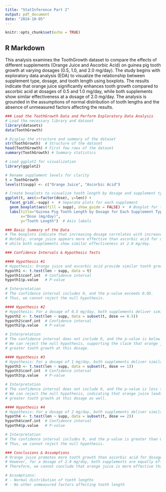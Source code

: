 ```yaml
---
title: "StatInference Part 2"
output: pdf_document
date: "2024-10-05"
---
```


```r
knitr::opts_chunk$set(echo = TRUE)
```

## R Markdown
This analysis examines the ToothGrowth dataset to compare the effects of different supplements (Orange Juice and Ascorbic Acid) on guinea pig tooth growth at varying dosages (0.5, 1.0, and 2.0 mg/day). The study begins with exploratory data analysis (EDA) to visualize the relationship between supplement type, dosage, and tooth length using boxplots.
The results indicate that orange juice significantly enhances tooth growth compared to ascorbic acid at dosages of 0.5 and 1.0 mg/day, while both supplements show similar effectiveness at a dosage of 2.0 mg/day. The analysis is grounded in the assumptions of normal distribution of tooth lengths and the absence of unmeasured factors affecting the results.


```r
### Load the ToothGrowth Data and Perform Exploratory Data Analysis
# Load the necessary library and dataset
library(datasets)
data(ToothGrowth)

# Display the structure and summary of the dataset
str(ToothGrowth)  # Structure of the dataset
head(ToothGrowth) # First few rows of the dataset
summary(ToothGrowth) # Summary statistics

# Load ggplot2 for visualization
library(ggplot2)

# Rename supplement levels for clarity
t = ToothGrowth
levels(t$supp) <- c("Orange Juice", "Ascorbic Acid")

# Create boxplots to visualize tooth length by dosage and supplement type
ggplot(t, aes(x=factor(dose), y=len)) + 
  facet_grid(.~supp) +  # Separate plots for each supplement
  geom_boxplot(aes(fill = supp), show_guide = FALSE) +  # Boxplot for tooth length
  labs(title="Guinea Pig Tooth Length by Dosage for Each Supplement Type", 
       x="Dose (mg/day)",
       y="Tooth Length")  # Axis labels

### Basic Summary of the Data
# The boxplots indicate that increasing dosage correlates with increased tooth growth.
# Notably, orange juice appears more effective than ascorbic acid for dosages of 0.5 to 1.0 mg/day, 
# while both supplements show similar effectiveness at 2.0 mg/day.

### Confidence Intervals & Hypothesis Tests

#### Hypothesis #1
# Hypothesis: Orange juice and ascorbic acid provide similar tooth growth across the dataset.
hypoth1 <- t.test(len ~ supp, data = t)
hypoth1$conf.int  # Confidence interval
hypoth1$p.value   # P-value

# Interpretation
# The confidence interval includes 0, and the p-value exceeds 0.05. 
# Thus, we cannot reject the null hypothesis.

#### Hypothesis #2
# Hypothesis: For a dosage of 0.5 mg/day, both supplements deliver similar tooth growth.
hypoth2 <- t.test(len ~ supp, data = subset(t, dose == 0.5))
hypoth2$conf.int  # Confidence interval
hypoth2$p.value   # P-value

# Interpretation
# The confidence interval does not include 0, and the p-value is below 0.05. 
# We can reject the null hypothesis, supporting the claim that orange juice provides 
# greater tooth growth at this dosage.

#### Hypothesis #3
# Hypothesis: For a dosage of 1 mg/day, both supplements deliver similar tooth growth.
hypoth3 <- t.test(len ~ supp, data = subset(t, dose == 1))
hypoth3$conf.int  # Confidence interval
hypoth3$p.value   # P-value

# Interpretation
# The confidence interval does not include 0, and the p-value is less than 0.05. 
# We can reject the null hypothesis, indicating that orange juice leads to 
# greater tooth growth at this dosage as well.

#### Hypothesis #4
# Hypothesis: For a dosage of 2 mg/day, both supplements deliver similar tooth growth.
hypoth4 <- t.test(len ~ supp, data = subset(t, dose == 2))
hypoth4$conf.int  # Confidence interval
hypoth4$p.value   # P-value

# Interpretation
# The confidence interval includes 0, and the p-value is greater than 0.05. 
# Thus, we cannot reject the null hypothesis.

### Conclusions & Assumptions
# Orange juice promotes more tooth growth than ascorbic acid for dosages 0.5 and 1.0 mg/day. 
# However, for a dosage of 2.0 mg/day, both supplements are equally effective. 
# Therefore, we cannot conclude that orange juice is more effective than ascorbic acid for the entire dataset.

# Assumptions:
# - Normal distribution of tooth lengths
# - No other unmeasured factors affecting tooth length
```


